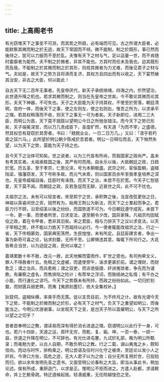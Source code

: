 ```yaml
---
---
---
```

title: 上高阁老书
---



有光窃惟天下之事变不可测，而其势之所趋，必有端而可见。古之所谓大臣者，必能默察其微而制之於无迹，故天下常固而不倾。微不能制，制之於既形，事已然而後持之，犹可以力振而不至於乱。夫惟有天下之材与气，足以运量一世，而不肯随时委靡者为能然。夫不制之於微者，非其不能也。方其时而任未及我也。迨其既形而及我，不能制之於其微而制之於其形，则视其微者为力尤难，而後见君子之材与气。夫如是，故天下之势方且将涣而复济，其权方且四出而有以收之，天下宴然飨其治安，非古之大臣，何以能此！

自古天下无二百年无事者。先皇帝厌代，新天子承统继绪，四海之内，忻然望治，此世道升降之机也。若求其微而制之，则当在先皇帝之世矣。今不敢论其微而论其形。夫天下神器，不可失也。天子之大臣能为天子持其权，不使至於旁落，朝廷清明，宫府一体，而後天下之事，使之左则左，使之右则右，惟吾之所为，以求承平之理。若其权稍落而不收，则天下之事无一可为者矣。天子新即位，进用二三大臣，而明公为首，天下莫不翘跂以望明公今日之所弛张错注。而今天下之势已形矣，天子端冕深宫，而以万几责成臣下，圣度旷然，有天道「为而不宰」之盛德。然其权恐有窥窃於其旁者。书曰：「兢兢业业，一日二日万几。」又曰：「凛乎若朽索之驭六马。」此所望於明公朝夕陈戒於吾君者。明公一日释位而去，天下愀然失望，以为天下之势，莫能为天子持之也。

且今天下之治体可知矣。世之说者，以为三代各有所尚，而我国家之政尚严。盖未有考其实者。太祖承胜国之後，其严有时而用。自永乐以後，大抵朝廷之政，日趋於宽。历五圣，至于孝宗，仁恩沦浃，号为本朝极盛。武宗之时，宦佞盈朝，盗贼陆梁，强藩窃发，天下号称多故。而元气未索，则以国家百余年至我孝皇培养之深也。先皇帝威福自操，廷臣时有诛戮，而天下之治，未尝不在於宽。今天子仁恕慈爱，天下莫不闻。而朝廷之政，反若急促而无聊，近衰世之风，此不可不忧也。

夫祖宗之法，未有可以轻变者。宋至熙宁之世，承积弊之後，当宜改弦更张之日，神祖以英睿间世之资，锐然有为，始用王荆公为新法，而天下之士羣起而争之。君臣力行不顾，沿至绍圣以後之纷纷，而国势遂不可为。今日朝廷遵守成宪，未尝下一令，更一事，而使者所至，日求变法，遂至朝令夕改，国异家殊。凡祖宗均田赋役之政，着在令甲者，悉非其旧矣。宋之君臣，相与力排天下之议以求变法，以天子宰相之势，终不能以力胜天下而刼持以必行。今一使者辄能改祖宗之法，行之一省，天下传相慕効，国家典宪荡然，生民惶惶，未有所定。且廷臣建言者，争出一事为新奇可喜之论，钻求刻盩，无所不至。公卿惧违其意，每辄下所司行之。大氐皆希合当世，以为迫促之政，民何以堪之！

嘉靖累数十年不赦，改元一赦，此天地解而雷雨作，旷世之恩也。有司拘牵文义，罪人不得赦者什五。免租之文虚被，而遣使旁午，诛求更甚於前。谓之理财，而财愈乏；谓之治兵，而兵愈耗；谓之驭吏，而诙诡佞捷、奸谀嵬琐者，争先而为谩欺。有廉察之虚名，而售排陷之险计；有荐举之浮词，而致结纳之私情；有干办之小能，而行速化之谬巧。今天下之势既未有所持，而政之纷纷如此。一切归於刻盩，而财匮兵弱吏弊。而夷【夷原刻墨钉，依大全集校补。】

狄窥伺，盗贼纵横，率束手而无策。徒以支吾目前，为不终月之计。故有光谓今天下之势，不能制之於微而制之於形，必有天下之材气，负天下之重望如明公，而後能当之。今明公优游谢事，以坐观天下之变，是岂天子所以首擢明公，与天下之所以望之之切乎？

昔者尝奉明公之教，谓读易而深有得於消长进退之理。窃谓明公以此行于一身，可也。若六十四卦，天道之运，周环无穷，而乾、复、姤、坤，一否一泰，一损一益，世道之升降在明公，不可辞也。有光仕进屯蹇，九试於礼部，晚为明公所甄录；而黾勉为吏，以古人自期，不敢负明公之教。行之二载，湖山夷鬼之乡，颇知信向。而动与时忤，排构乘之。明公尝语及往时兴化守之被谗，至廷论以发小人之奸状。今谗口方张，孤危之迹，无大人君子以为之依；自分无所复用於世，已投劾而归，欲以余年发明先圣之遗书。又面受明公论春秋之大旨，即当从事此书，稍加论述。俟有所成，重趼造门，以求是正。惟明公不拒而进之。方遣人赴都，求请敕命，并上乞骸骨疏。特迂道候起居。轻凟威重，无任陨越惶恐之至。